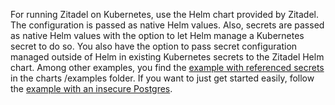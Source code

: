For running Zitadel on Kubernetes, use the Helm chart provided by Zitadel.
The configuration is passed as native Helm values.
Also, secrets are passed as native Helm values with the option to let Helm manage a Kubernetes secret to do so.
You also have the option to pass secret configuration managed outside of Helm in existing Kubernetes secrets to the Zitadel Helm chart.
Among other examples, you find the [example with referenced secrets](https://github.com/zitadel/zitadel-charts/tree/main/examples/3-referenced-secrets) in the charts /examples folder.
If you want to just get started easily, follow the [example with an insecure Postgres](https://github.com/zitadel/zitadel-charts/tree/main/examples/3-referenced-secrets).
